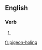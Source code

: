 {{also|pigeonholing}}
==English==

===Verb===
{{head|en|present participle}}

# {{present participle of|pigeon-hole|lang=en|nocat=1}}

[[fr:pigeon-holing]]